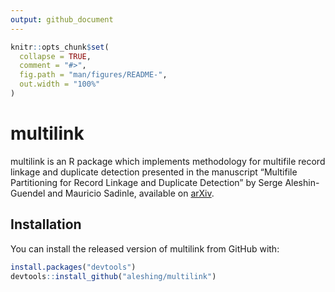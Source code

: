 ```yaml
---
output: github_document
---
```


<!-- README.md is generated from README.Rmd. Please edit that file -->

```r
knitr::opts_chunk$set(
  collapse = TRUE,
  comment = "#>",
  fig.path = "man/figures/README-",
  out.width = "100%"
)
```

# multilink

<!-- badges: start -->
<!-- badges: end -->

multilink is an R package which implements methodology for multifile record linkage and duplicate detection presented in the manuscript "Multifile Partitioning for Record Linkage and Duplicate Detection" by Serge Aleshin-Guendel and Mauricio Sadinle, available on [arXiv](https://arxiv.org/abs/2110.03839v1). 

## Installation

You can install the released version of multilink from GitHub with:

``` r
install.packages("devtools")
devtools::install_github("aleshing/multilink")
```

<!-- ## Example -->


<!-- ```{r example} -->
<!-- library(multilink) -->
<!-- ## basic example code -->
<!-- ``` -->


